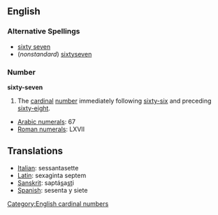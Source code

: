 == English ==
=== Alternative Spellings ===
* [[sixty seven]]
* (''nonstandard'') [[sixtyseven]]

=== Number ===
'''sixty-seven'''

#The [[cardinal]] [[number]] immediately following [[sixty-six]] and preceding [[sixty-eight]].

*[[w:Arabic Numerals|Arabic numerals]]: 67
*[[w:Roman numerals|Roman numerals]]: LXVII
 
==Translations==
*[[Italian]]: sessantasette
*[[Latin]]: sexaginta septem
*[[Sanskrit]]: saptá<u>s</u>a<u>st</u>i
*[[Spanish]]: sesenta y siete

[[Category:English cardinal numbers]]